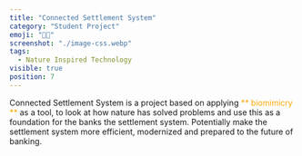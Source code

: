 ```yaml
---
title: "Connected Settlement System"
category: "Student Project"
emoji: "👨‍🎓"
screenshot: "./image-css.webp"
tags:
  - Nature Inspired Technology
visible: true
position: 7
---
```


Connected Settlement System is a project based on applying <span style="color:#faa600">** biomimicry **</span> as a tool, to look at how nature
has solved problems and use this as a foundation for the banks the settlement system. Potentially make the settlement system more efficient, modernized and prepared to the future of banking.
